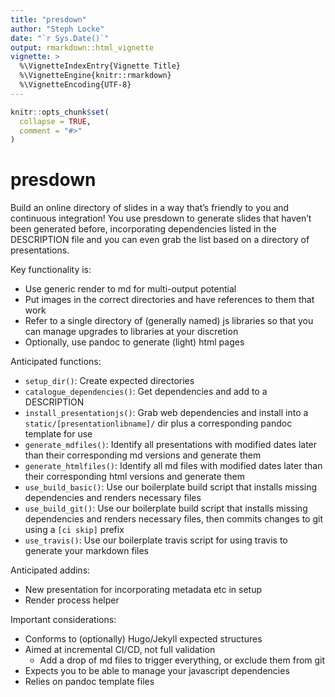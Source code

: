 ```yaml
---
title: "presdown"
author: "Steph Locke"
date: "`r Sys.Date()`"
output: rmarkdown::html_vignette
vignette: >
  %\VignetteIndexEntry{Vignette Title}
  %\VignetteEngine{knitr::rmarkdown}
  %\VignetteEncoding{UTF-8}
---
```


```r
knitr::opts_chunk$set(
  collapse = TRUE,
  comment = "#>"
)
```
# presdown

Build an online directory of slides in a way that's friendly to you and continuous integration! You use presdown to generate slides that haven't been generated before, incorporating dependencies listed in the DESCRIPTION file and you can even grab the list based on a directory of presentations.

Key functionality is:

- Use generic render to md for multi-output potential
- Put images in the correct directories and have references to them that work
- Refer to a single directory of (generally named) js libraries so that you can manage upgrades to libraries at your discretion
- Optionally, use pandoc to generate (light) html pages

Anticipated functions: 

- `setup_dir()`: Create expected directories
- `catalogue_dependencies()`: Get dependencies and add to a DESCRIPTION
- `install_presentationjs()`: Grab web dependencies and install into a `static/[presentationlibname]/` dir plus a corresponding pandoc template for use
- `generate_mdfiles()`: Identify all presentations with modified dates later than their corresponding md versions and generate them
- `generate_htmlfiles()`: Identify all md files with modified dates later than their corresponding html versions and generate them
- `use_build_basic()`: Use our boilerplate build script that installs missing dependencies and renders necessary files
- `use_build_git()`: Use our boilerplate build script that installs missing dependencies and renders necessary files, then commits changes to git using a `[ci skip]` prefix
- `use_travis()`: Use our boilerplate travis script for using travis to generate your markdown files

Anticipated addins:

- New presentation for incorporating metadata etc in setup
- Render process helper

Important considerations: 

- Conforms to (optionally) Hugo/Jekyll expected structures
- Aimed at incremental CI/CD, not full validation
    + Add a drop of md files to trigger everything, or exclude them from git
- Expects you to be able to manage your javascript dependencies
- Relies on pandoc template files

